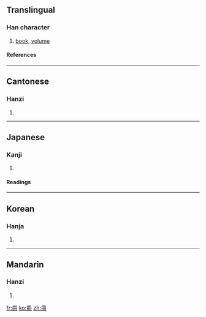 {{see|册}}

==Translingual==
===Han character===
{{Han char|rad=冂|as=03|sn=5|four=7744<sub>0</sub>|canj=月廿 (BT), X月廿 (XBT)}}
# [[book]], [[volume]]
====References====
{{Han ref|kx=0129.051|dkj=01515|dj=0289.200|hdz=10099.050|uh=518A|ud=20874|bh=A555|bd=42325}}
----
==Cantonese==
===Hanzi===
{{yue-hanzi|jyut=|y=chaak3}}
# {{defn|Cantonese}}
----
==Japanese==
===Kanji===
{{ja-kanji|grade=|rs=冂03}}
# {{defn|Japanese}} 
====Readings====
{{ja-readings|on=[[さつ]] (satsu), [[さく]] (saku)|kun=[[ふみ]] (fumi)}}
----
==Korean==
===Hanja===
{{ko-hanja|hangeul=[[책]]|rv=chaek|mr=ch'aek}}
# {{defn|Korean}}
----
==Mandarin==
===Hanzi===
{{cmn-hanzi|sim=册|pin=[[cè]] (ce4)|wg=ts'e<sup>4</sup>}}
# {{defn|Mandarin}}

[[fr:冊]]
[[ko:冊]]
[[zh:冊]]